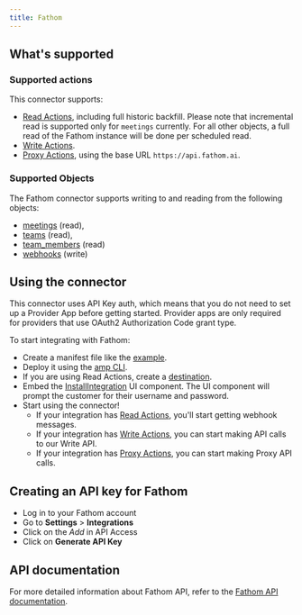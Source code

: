 ```yaml
---
title: Fathom
---
```

## What's supported

### Supported actions

This connector supports:
- [Read Actions](/read-actions), including full historic backfill. Please note that incremental read is supported only for `meetings` currently. For all other objects, a full read of the Fathom instance will be done per scheduled read.
- [Write Actions](/write-actions).
- [Proxy Actions](/proxy-actions), using the base URL `https://api.fathom.ai`.



### Supported Objects

The Fathom connector supports writing to and reading from the following objects:
- [meetings](https://docs.fathom.ai/api-reference/meetings/list-meetings) (read), 
- [teams](https://docs.fathom.ai/api-reference/teams/list-teams) (read), 
- [team_members](https://docs.fathom.ai/api-reference/team-members/list-team-members) (read)
- [webhooks](https://docs.fathom.ai/api-reference/webhooks/create-webhook) (write)

## Using the connector

This connector uses API Key auth, which means that you do not need to set up a Provider App before getting started. Provider apps are only required for providers that use OAuth2 Authorization Code grant type.

To start integrating with Fathom:
- Create a manifest file like the [example](https://github.com/amp-labs/samples/blob/main/fathom/amp.yaml).
- Deploy it using the [amp CLI](/cli/overview).
- If you are using Read Actions, create a [destination](/destinations).
- Embed the [InstallIntegration](/embeddable-ui-components#install-integration) UI component. The UI component will prompt the customer for their username and password.
- Start using the connector!
   - If your integration has [Read Actions](/read-actions), you'll start getting webhook messages.
   - If your integration has [Write Actions](/write-actions), you can start making API calls to our Write API.
   - If your integration has [Proxy Actions](/proxy-actions), you can start making Proxy API calls.


## Creating an API key for Fathom

- Log in to your Fathom account
- Go to **Settings** > **Integrations**
- Click on the *Add* in API Access
- Click on **Generate API Key**

## API documentation

For more detailed information about Fathom API, refer to the [Fathom API documentation](https://docs.fathom.ai).